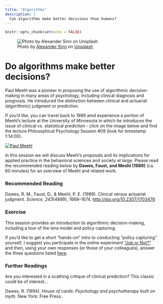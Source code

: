 ```yaml
---
title: "Algorithms"
description: |
  Can algorithms make better decisions than humans?
---
```


```r
knitr::opts_chunk$set(echo = FALSE)
```

![<span>Photo by <a href="https://unsplash.com/@swimstaralex?utm_source=unsplash&amp;utm_medium=referral&amp;utm_content=creditCopyText">Alexander Sinn</a> on <a href="https://unsplash.com/s/photos/data?utm_source=unsplash&amp;utm_medium=referral&amp;utm_content=creditCopyText">Unsplash</a></span>](photos/alexander-sinn-KgLtFCgfC28-unsplash.jpg)

# Do algorithms make better decisions?

Paul Meehl was a pioneer in proposing the use of algorithmic decision-making in many areas of psychology, including clinical diagnosis and prognosis. He introduced the distinction between clinical and actuarial (algorithmic) judgment or prediction.

If you'd like, you can travel back to 1989 amd experience a portion of Meehl's lecture at the University of Minnesota in which he introduces the issue of clinical vs. statistical prediction - click on the image below and find the lecture Philosophical Psychology Session #09 (look for timestamp 1:14:00).  

[![Paul Meehl](photos/meehl.png)](https://mediasite.csom.umn.edu/Mediasite/Play/682c9b2845514cf5b5a7d1b6defb9e171d)

In this session we will discuss Meehl's proposals and its implications for applied practice in the behavioral sciences and society at large. Please read the recommended reading below by **Dawes, Faust, and Meehl (1989)** (ca. 60 minutes) for an overview of Meehl and related work. 

### Recommended Reading

Dawes, R. M., Faust, D., & Meehl, P. E. (1989). Clinical versus actuarial judgment. *Science, 243*(4899), 1668–1674. [http://doi.org/10.2307/1703476](https://github.com/matarui/ebdm/raw/main/docs/literature/Dawes_1989_Science.pdf)

### Exercise

This session provides an introduction to algorithmic decision-making, including a tour of the lens model and policy capturing. 

If you'd like to get a short "hands-on" intro to conducting "policy capturing" yourself, I suggest you participate in the online experiment [“Job or Not?”](https://evidencebaseddm.formr.org) and then, using your own responses (or those of your colleagues), answer the three questions listed [here](lens_model.html).

<!-- If you'd like to see a set of solutions, click [here](lens_model_solutions.html). -->

### Further Readings 

Are you interested in a scathing critique of clinical prediction? This classic could be of interest... 

Dawes, R. (1994). *House of cards: Psychology and psychotherapy built on myth*. New York: Free Press.

